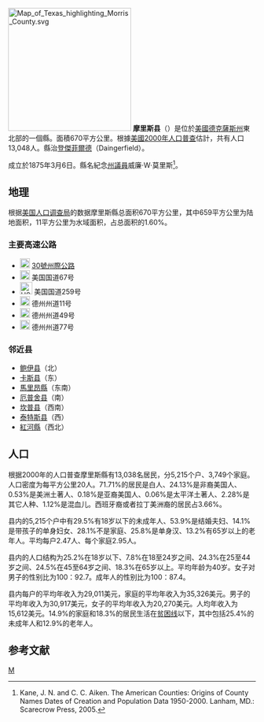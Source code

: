 {{Refimprove|time=2019-01-16T15:07:22+00:00}}
{{noteTA
|T=zh-hans:摩里斯县 (得克萨斯州);zh-hk:摩里斯縣 (德克薩斯州);zh-tw:摩里斯郡 (德克薩斯州);
|1=zh-hans:县;zh-hk:縣;zh-tw:郡;
}}

{{Otheruses|摩里斯縣|subject=美國德克薩斯州的一個縣|other=同名的縣}}
[[File:Map_of_Texas_highlighting_Morris_County.svg|250px]]
'''摩里斯县'''（{{lang-en|Morris County}}）是位於[[美國|美國]][[德克薩斯州|德克薩斯州]]東北部的一個縣。面積670平方公里。根據[[美國2000年人口普查|美國2000年人口普查]]估計，共有人口13,048人。縣治[[登傑菲爾德|登傑菲爾德]]（Daingerfield）。

成立於1875年3月6日。縣名紀念[[德克薩斯州州議會|州議員]]威廉·W·莫里斯<ref>Kane, J. N. and C. C. Aiken. The American Counties: Origins of County Names Dates of Creation and Population Data 1950-2000. Lanham, MD.: Scarecrow Press, 2005.</ref>。

== 地理 ==
根据[[美国人口调查局|美国人口调查局]]的数据摩里斯縣总面积670平方公里，其中659平方公里为陆地面积，11平方公里为水域面积，占总面积的1.60%。

=== 主要高速公路 ===
* [[File:I-30.svg|20px]] [[30號州際公路|30號州際公路]]
* [[File:US_67.svg|20px]] 美国国道67号
* [[File:US_259.svg|25px]] 美国国道259号
* [[File:Texas_11.svg|20px]] 德州州道11号
* [[File:Texas_49.svg|20px]] 德州州道49号
* [[File:Texas_77.svg|20px]] 德州州道77号

=== 邻近县 ===
* [[鲍伊县_(得克萨斯州)|鲍伊县]]（北）
* [[卡斯县_(德克萨斯州)|卡斯县]]（东）
* [[馬里昂縣_(德克薩斯州)|馬里昂縣]]（东南）
* [[厄普舍县_(得克萨斯州)|厄普舍县]]（南）
* [[坎普县_(得克萨斯州)|坎普县]]（西南）
* [[泰特斯县_(得克萨斯州)|泰特斯县]]（西）
* [[紅河縣_(德克薩斯州)|紅河縣]]（西北）

== 人口 ==
根据2000年的人口普查摩里斯縣有13,038名居民，分5,215个户、3,749个家庭。人口密度为每平方公里20人。71.71%的居民是白人、24.13%是非裔美国人、0.53%是美洲土著人、0.18%是亚裔美国人、0.06%是太平洋土著人、2.28%是其它人种、1.12%是混血儿。西班牙裔或者拉丁美洲裔的居民占3.66%。

县内的5,215个户中有29.5%有18岁以下的未成年人、53.9%是结婚夫妇、14.1%是带孩子的单身妇女、28.1%不是家庭、25.8%是单身汉、13.2%有65岁以上的老年人。平均每户2.47人、每个家庭2.95人。

县内的人口结构为25.2%在18岁以下、7.8%在18至24岁之间、24.3%在25至44岁之间、24.5%在45至64岁之间、18.3%在65岁以上。平均年龄为40岁。女子对男子的性别比为100：92.7。成年人的性别比为100：87.4。

县内每户的平均年收入为29,011美元，家庭的平均年收入为35,326美元。男子的平均年收入为30,917美元，女子的平均年收入为20,270美元。人均年收入为15,612美元。14.9%的家庭和18.3%的居民生活在[[贫困线|贫困线]]以下，其中包括25.4%的未成年人和12.9%的老年人。

== 参考文献 ==
<div class="references-small">
<references />
</div>
{{德克萨斯州}}
[[Category:得克萨斯州行政区划|M]]